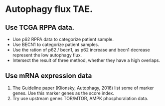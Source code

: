 # Autophagy flux TAE.

## Use TCGA RPPA data.

- Use p62 RPPA data to categorize patient sample.
- Use BECN1 to categorize patient samples.
- Use the ration of p62 / becn1, as p62 increase and becn1 decrease represent the low autophagy flux.
- Intersect the result of three method, whether they have a high overlaps.


## Use mRNA expression data 

1. The Guideline paper (Klionsky, Autophagy, 2016) list some of marker genes. Use this marker genes as the score index.
2. Try use upstream genes TOR/MTOR, AMPK phosphoralation data.
